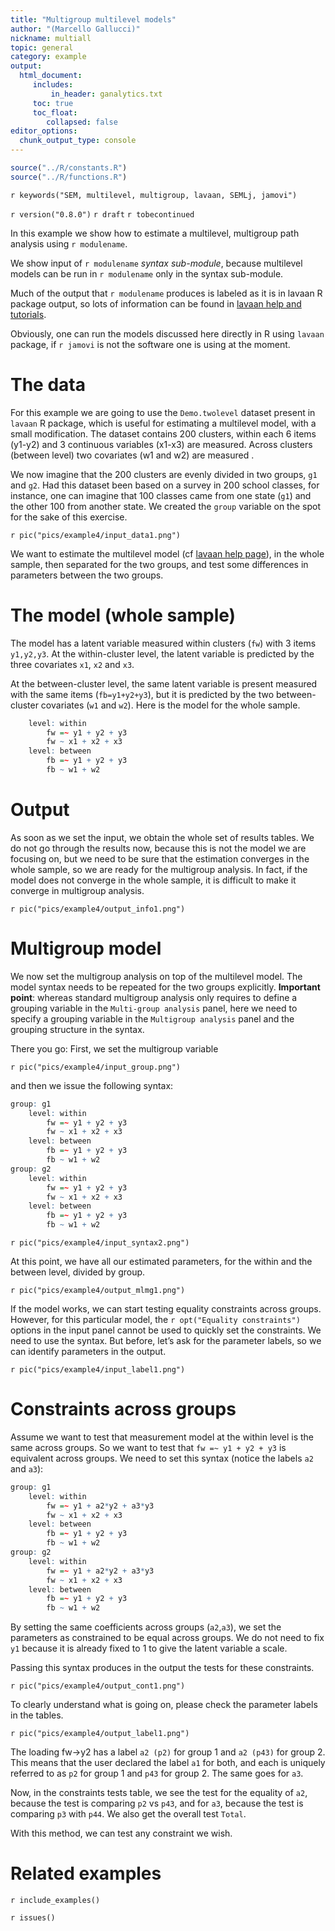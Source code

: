 ```yaml
---
title: "Multigroup multilevel models"
author: "(Marcello Gallucci)"
nickname: multiall
topic: general
category: example
output: 
  html_document:
     includes:
         in_header: ganalytics.txt
     toc: true
     toc_float:
        collapsed: false
editor_options: 
  chunk_output_type: console
---
```


```r
source("../R/constants.R")
source("../R/functions.R")

```


`r keywords("SEM, multilevel, multigroup, lavaan, SEMLj, jamovi")`

`r version("0.8.0")`
`r draft`
`r tobecontinued`

In this example we show how to estimate a multilevel, multigroup path analysis using `r modulename`. 

We show input of `r modulename` _syntax sub-module_, because multilevel models can be run in `r modulename` only in the syntax sub-module.

Much of the output that `r modulename` produces is labeled as it is in lavaan R package output, so lots of information can be found in [lavaan help and tutorials](https://lavaan.ugent.be/tutorial/tutorial.pdf).

Obviously, one can run the models discussed here directly in R using `lavaan` package, if `r jamovi` is not the software one is using at the moment.

# The data

For this example we are going to use the `Demo.twolevel` dataset present in `lavaan` R package, which is useful for estimating a multilevel model, with a small modification. The dataset contains 200 clusters, within each 6 items (y1-y2) and 3 continuous variables (x1-x3) are measured. Across clusters (between level) two covariates (w1 and w2) are measured . 

We now imagine that the 200 clusters are evenly divided in two groups, `g1` and `g2`. Had this dataset been based on a survey in 200 school classes, for instance, one can imagine that 100 classes came from one state (`g1`) and the other 100 from another state.  We created the `group` variable on the spot for the sake of this exercise.

`r pic("pics/example4/input_data1.png")`


We want to estimate the multilevel model (cf [lavaan help page](https://lavaan.ugent.be/tutorial/multilevel.html)), in the whole sample, then separated for the two groups, and test some differences in parameters between the two groups.


# The model (whole sample)

The model  has a latent variable measured within clusters (`fw`) with 3 items `y1,y2,y3`. At the within-cluster level, the latent variable is predicted by the three covariates `x1`, `x2` and `x3`.

At the between-cluster level, the same latent variable is present measured with the same items (`fb=y1+y2+y3`), but it is predicted by the two between-cluster covariates (`w1` and `w2`). Here is the model for the whole sample. 

```r

    level: within
        fw =~ y1 + y2 + y3
        fw ~ x1 + x2 + x3
    level: between
        fb =~ y1 + y2 + y3
        fb ~ w1 + w2


```



# Output

As soon as we set the input, we obtain the whole set of results tables. We do not go through the results now, because this is not the model we are focusing on, but we need to be sure that the estimation converges in the whole sample, so we are ready for the multigroup analysis. In fact, if the model does not converge in the whole sample, it is difficult to make it converge in multigroup analysis.

`r pic("pics/example4/output_info1.png")`


# Multigroup model

We now set the multigroup analysis on top of the multilevel model. The model syntax needs to be repeated for the two groups explicitly. **Important point**: whereas standard multigroup analysis only requires to define a grouping variable in the `Multi-group analysis` panel, here we need to specify a grouping variable in the `Multigroup analysis` panel and the grouping structure in the syntax. 

There you go: First, we set the multigroup variable

`r pic("pics/example4/input_group.png")`

and then we issue the following syntax:

```r

group: g1
    level: within
        fw =~ y1 + y2 + y3
        fw ~ x1 + x2 + x3
    level: between
        fb =~ y1 + y2 + y3
        fb ~ w1 + w2
group: g2
    level: within
        fw =~ y1 + y2 + y3
        fw ~ x1 + x2 + x3
    level: between
        fb =~ y1 + y2 + y3
        fb ~ w1 + w2
```

`r pic("pics/example4/input_syntax2.png")`

At this point, we have all our estimated parameters, for the within and the between level, divided by group.

`r pic("pics/example4/output_mlmg1.png")`

If the model works, we can start testing equality constraints across groups. However, for this particular model, the `r opt("Equality constraints")` options in the input panel cannot be used to quickly set the constraints. We need to use the syntax. But before, let's ask for the parameter labels, so we can identify parameters in the output.

`r pic("pics/example4/input_label1.png")`

# Constraints across groups

Assume we want to test that measurement model at the within level is the same across groups. So we want to test that `fw =~ y1 + y2 + y3` is equivalent across groups. We need to set this syntax (notice the labels  `a2` and `a3`):

```r

group: g1
    level: within
        fw =~ y1 + a2*y2 + a3*y3
        fw ~ x1 + x2 + x3
    level: between
        fb =~ y1 + y2 + y3
        fb ~ w1 + w2
group: g2
    level: within
        fw =~ y1 + a2*y2 + a3*y3
        fw ~ x1 + x2 + x3
    level: between
        fb =~ y1 + y2 + y3
        fb ~ w1 + w2
```

By setting the same coefficients across groups (`a2`,`a3`), we set the parameters as constrained to be equal across groups. We do not need to fix `y1` because it is already fixed to 1 to give the latent variable a scale. 

Passing this syntax produces in the output     the tests for these constraints. 

`r pic("pics/example4/output_cont1.png")`

To clearly understand what is going on, please check the parameter labels in the tables.


`r pic("pics/example4/output_label1.png")`

The loading fw->y2 has a label `a2 (p2)` for group 1 and `a2 (p43)` for group 2. This means that the user declared the label `a1` for both, and each is uniquely referred to as `p2` for group 1 and `p43` for group 2. The same goes for `a3`. 

Now, in the constraints tests table, we see the test for the equality of `a2`, because the test is comparing `p2` vs `p43`, and for `a3`, because the test is comparing `p3` with `p44`. We also get the overall test `Total`. 

With this method, we can test any constraint we wish.






# Related examples
`r include_examples()`

`r issues()`